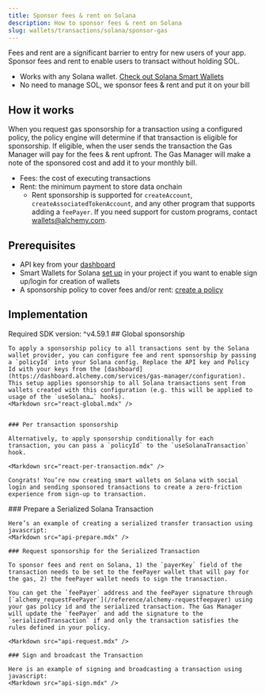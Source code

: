 ```yaml
---
title: Sponsor fees & rent on Solana
description: How to sponsor fees & rent on Solana
slug: wallets/transactions/solana/sponsor-gas
---
```


Fees and rent are a significant barrier to entry for new users of your app. Sponsor fees and rent to enable users to transact without holding SOL.
- Works with any Solana wallet. [Check out Solana Smart Wallets](/wallets/react/solana-wallets/get-started)
- No need to manage SOL, we sponsor fees & rent and put it on your bill


## How it works

When you request gas sponsorship for a transaction using a configured policy, the policy engine will determine if that transaction is eligible for sponsorship. If eligible, when the user sends the transaction the Gas Manager will pay for the fees & rent upfront. The Gas Manager will make a note of the sponsored cost and add it to your monthly bill.

- Fees: the cost of executing transactions
- Rent: the minimum payment to store data onchain
  - Rent sponsorship is supported for `createAccount`, `createAssociatedTokenAccount`, and any other program that supports adding a `feePayer`. If you need support for custom programs, contact [wallets@alchemy.com](mailto:wallets@alchemy.com).

## Prerequisites

- API key from your [dashboard](https://dashboard.alchemy.com/apps)
- Smart Wallets for Solana [set up](/react/solana-wallets/get-started) in your project if you want to enable sign up/login for creation of wallets
- A sponsorship policy to cover fees and/or rent: [create a policy](https://dashboard.alchemy.com/gas-manager/policy/create/)

## Implementation

<Tabs>
  <Tab title="React">
    <Info>Required SDK version: ^v4.59.1</Info>
    ## Global sponsorship

    To apply a sponsorship policy to all transactions sent by the Solana wallet provider, you can configure fee and rent sponsorship by passing a `policyId` into your Solana config. Replace the API key and Policy Id with your keys from the [dashboard](https://dashboard.alchemy.com/services/gas-manager/configuration). This setup applies sponsorship to all Solana transactions sent from wallets created with this configuration (e.g. this will be applied to usage of the `useSolana…` hooks).
    <Markdown src="react-global.mdx" />


    ### Per transaction sponsorship

    Alternatively, to apply sponsorship conditionally for each transaction, you can pass a `policyId` to the `useSolanaTransaction` hook.

    <Markdown src="react-per-transaction.mdx" />

    Congrats! You’re now creating smart wallets on Solana with social login and sending sponsored transactions to create a zero-friction experience from sign-up to transaction.

  </Tab>
  <Tab title="JavaScript">
    ### Prepare a Serialized Solana Transaction

    Here’s an example of creating a serialized transfer transaction using javascript:
    <Markdown src="api-prepare.mdx" />

    ### Request sponsorship for the Serialized Transaction

    To sponsor fees and rent on Solana, 1) the `payerKey` field of the transaction needs to be set to the feePayer wallet that will pay for the gas, 2) the feePayer wallet needs to sign the transaction.

    You can get the `feePayer` address and the feePayer signature through [`alchemy_requestFeePayer`](/reference/alchemy-requestfeepayer) using your gas policy id and the serialized transaction. The Gas Manager will update the `feePayer` and add the signature to the `serializedTransaction` if and only the transaction satisfies the rules defined in your policy.

    <Markdown src="api-request.mdx" />

    ### Sign and broadcast the Transaction

    Here is an example of signing and broadcasting a transaction using javascript:
    <Markdown src="api-sign.mdx" />

  </Tab>
</Tabs>
